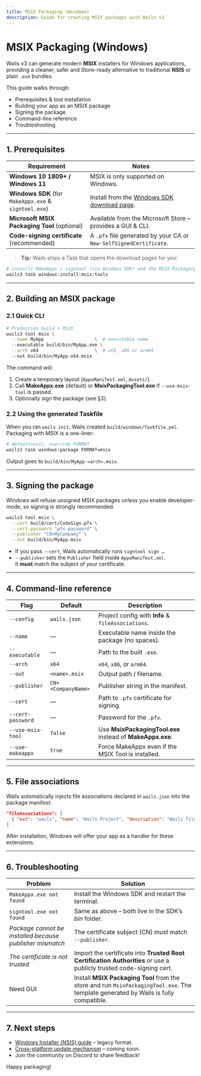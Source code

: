 ```yaml
---
title: MSIX Packaging (Windows)
description: Guide for creating MSIX packages with Wails v3
---
```


# MSIX Packaging (Windows)

Wails v3 can generate modern **MSIX** installers for Windows applications, providing a cleaner, safer and Store-ready alternative to traditional **NSIS** or plain `.exe` bundles.

This guide walks through:

* Prerequisites & tool installation  
* Building your app as an MSIX package  
* Signing the package  
* Command-line reference  
* Troubleshooting  

---

## 1. Prerequisites

| Requirement | Notes |
|-------------|-------|
| **Windows 10 1809+ / Windows 11** | MSIX is only supported on Windows. |
| **Windows SDK** (for `MakeAppx.exe` & `signtool.exe`) | Install from the [Windows SDK download page](https://developer.microsoft.com/windows/downloads/windows-sdk/). |
| **Microsoft MSIX Packaging Tool** (optional) | Available from the Microsoft Store – provides a GUI & CLI. |
| **Code-signing certificate** (recommended) | A `.pfx` file generated by your CA or `New-SelfSignedCertificate`. |

> **Tip:** Wails ships a Task that opens the download pages for you:

```bash
# installs MakeAppx / signtool (via Windows SDK) and the MSIX Packaging Tool
wails3 task windows:install:msix:tools
```

---

## 2. Building an MSIX package

### 2.1 Quick CLI

```bash
# Production build + MSIX
wails3 tool msix \
  --name MyApp                   \  # executable name
  --executable build/bin/MyApp.exe \
  --arch x64                     \  # x64, x86 or arm64
  --out build/bin/MyApp-x64.msix
```

The command will:

1. Create a temporary layout (`AppxManifest.xml`, `Assets/`).
2. Call **MakeAppx.exe** (default) or **MsixPackagingTool.exe** if `--use-msix-tool` is passed.
3. Optionally sign the package (see §3).

### 2.2 Using the generated Taskfile

When you ran `wails init`, Wails created `build/windows/Taskfile.yml`.  
Packaging with MSIX is a one-liner:

```bash
# default=nsis, override FORMAT
wails3 task windows:package FORMAT=msix
```

Output goes to `build/bin/MyApp-<arch>.msix`.

---

## 3. Signing the package

Windows will refuse unsigned MSIX packages unless you enable developer-mode, so signing is strongly recommended.

```bash
wails3 tool msix \
  --cert build/cert/CodeSign.pfx \
  --cert-password "pfx-password" \
  --publisher "CN=MyCompany" \
  --out build/bin/MyApp.msix
```

* If you pass `--cert`, Wails automatically runs `signtool sign …`.
* `--publisher` sets the `Publisher` field inside `AppxManifest.xml`.  
  It **must** match the subject of your certificate.

---

## 4. Command-line reference

| Flag | Default | Description |
|------|---------|-------------|
| `--config` | `wails.json` | Project config with **Info** & `fileAssociations`. |
| `--name` | — | Executable name inside the package (no spaces). |
| `--executable` | — | Path to the built `.exe`. |
| `--arch` | `x64` | `x64`, `x86`, or `arm64`. |
| `--out` | `<name>.msix` | Output path / filename. |
| `--publisher` | `CN=<CompanyName>` | Publisher string in the manifest. |
| `--cert` | ― | Path to `.pfx` certificate for signing. |
| `--cert-password` | ― | Password for the `.pfx`. |
| `--use-msix-tool` | `false` | Use **MsixPackagingTool.exe** instead of **MakeAppx.exe**. |
| `--use-makeappx` | `true` | Force MakeAppx even if the MSIX Tool is installed. |

---

## 5. File associations

Wails automatically injects file associations declared in `wails.json` into the package manifest:

```json
"fileAssociations": [
  { "ext": "wails", "name": "Wails Project", "description": "Wails file", "role": "Editor" }
]
```

After installation, Windows will offer your app as a handler for these extensions.

---

## 6. Troubleshooting

| Problem | Solution |
|---------|----------|
| `MakeAppx.exe not found` | Install the Windows SDK and restart the terminal. |
| `signtool.exe not found` | Same as above – both live in the SDK’s *bin* folder. |
| *Package cannot be installed because publisher mismatch* | The certificate subject (CN) must match `--publisher`. |
| *The certificate is not trusted* | Import the certificate into **Trusted Root Certification Authorities** or use a publicly trusted code-signing cert. |
| Need GUI | Install **MSIX Packaging Tool** from the store and run `MsixPackagingTool.exe`. The template generated by Wails is fully compatible. |

---

## 7. Next steps

* [Windows Installer (NSIS) guide](./windows-installer.mdx) – legacy format.  
* [Cross-platform update mechanism](../updates.mdx) – coming soon.  
* Join the community on Discord to share feedback!

Happy packaging!
